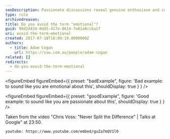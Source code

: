 ```yaml
---
seoDescription: Passionate discussions reveal genuine enthusiasm and conviction.
type: rule
archivedreason:
title: Do you avoid the term "emotional"?
guid: 96d2d434-0dd5-417e-8614-7e81a8ccba1f
uri: avoid-the-term-emotional
created: 2017-07-18T18:09:19.0000000Z
authors:
  - title: Adam Cogan
    url: https://ssw.com.au/people/adam-cogan
related: []
redirects:
  - do-you-avoid-the-term-emotional
---
```


<figureEmbed figureEmbed={{
  preset: "badExample",
  figure: 'Bad example: to sound like you are emotional about this',
  shouldDisplay: true
} } />


<figureEmbed figureEmbed={{
  preset: "goodExample",
  figure: 'Good example: to sound like you are passionate about this',
  shouldDisplay: true
} } />

Taken from the video "Chris Voss: "Never Split the Difference" | Talks at Google" at 23:50.

`youtube: https://www.youtube.com/embed/guZa7mQV1l0`